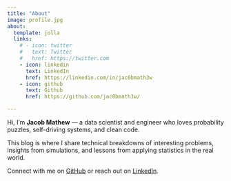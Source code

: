 ```yaml
---
title: "About"
image: profile.jpg
about:
  template: jolla
  links:
    # - icon: twitter
    #   text: Twitter
    #   href: https://twitter.com
    - icon: linkedin
      text: LinkedIn
      href: https://linkedin.com/in/jac0bmath3w
    - icon: github
      text: Github
      href: https://github.com/jac0bmath3w/

---
```


Hi, I’m **Jacob Mathew** — a data scientist and engineer who loves probability puzzles, self-driving systems, and clean code.

This blog is where I share technical breakdowns of interesting problems, insights from simulations, and lessons from applying statistics in the real world.

Connect with me on [GitHub](https://github.com/jac0bmath3w) or reach out on [LinkedIn](https://linkedin.com/in/jac0bmath3w).	
